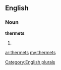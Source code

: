 ==English==

===Noun===
'''thermets'''

# {{plural of|[[thermet]]}}

[[Category:English plurals]]

[[ar:thermets]]
[[my:thermets]]
